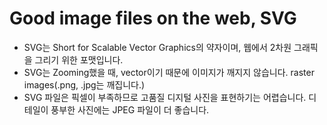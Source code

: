 # Good image files on the web, SVG

- SVG는 Short for Scalable Vector Graphics의 약자이며, 웹에서 2차원 그래픽을 그리기 위한 포맷입니다.
- SVG는 Zooming했을 때, vector이기 때문에 이미지가 깨지지 않습니다. raster images(.png, .jpg는 깨집니다.)
- SVG 파일은 픽셀이 부족하므로 고품질 디지털 사진을 표현하기는 어렵습니다. 디테일이 풍부한 사진에는 JPEG 파일이 더 좋습니다.
